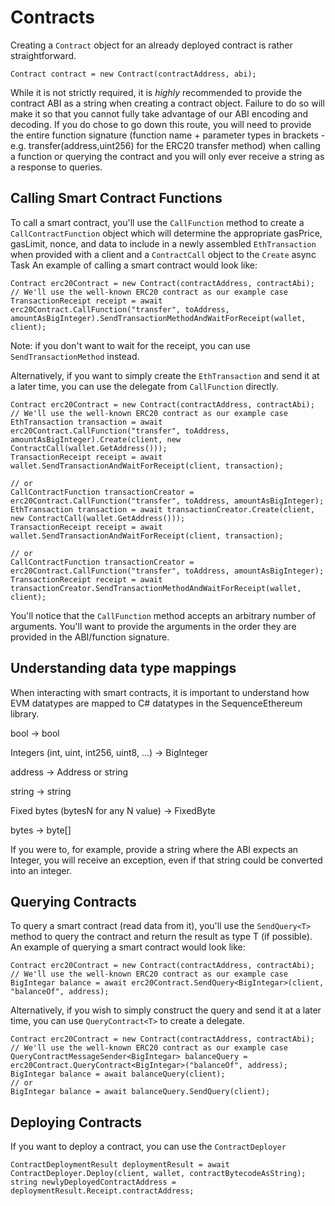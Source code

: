 # Contracts 

Creating a `Contract` object for an already deployed contract is rather straightforward.

```
Contract contract = new Contract(contractAddress, abi);
```
While it is not strictly required, it is <i>highly</i> recommended to provide the contract ABI as a string when creating a contract object. Failure to do so will make it so that you cannot fully take advantage of our ABI encoding and decoding.
If you do chose to go down this route, you will need to provide the entire function signature (function name + parameter types in brackets - e.g. transfer(address,uint256) for the ERC20 transfer method) when calling a function or querying the contract and you will only ever receive a string as a response to queries.

## Calling Smart Contract Functions

To call a smart contract, you'll use the `CallFunction` method to create a `CallContractFunction` object which will determine the appropriate gasPrice, gasLimit, nonce, and data to include in a newly assembled `EthTransaction` when provided with a client and a `ContractCall` object to the `Create` async Task
An example of calling a smart contract would look like:
```
Contract erc20Contract = new Contract(contractAddress, contractAbi); // We'll use the well-known ERC20 contract as our example case
TransactionReceipt receipt = await erc20Contract.CallFunction("transfer", toAddress, amountAsBigInteger).SendTransactionMethodAndWaitForReceipt(wallet, client);
```
Note: if you don't want to wait for the receipt, you can use `SendTransactionMethod` instead.

Alternatively, if you want to simply create the `EthTransaction` and send it at a later time, you can use the delegate from `CallFunction` directly.
```
Contract erc20Contract = new Contract(contractAddress, contractAbi); // We'll use the well-known ERC20 contract as our example case
EthTransaction transaction = await erc20Contract.CallFunction("transfer", toAddress, amountAsBigInteger).Create(client, new ContractCall(wallet.GetAddress()));
TransactionReceipt receipt = await wallet.SendTransactionAndWaitForReceipt(client, transaction);

// or 
CallContractFunction transactionCreator = erc20Contract.CallFunction("transfer", toAddress, amountAsBigInteger);
EthTransaction transaction = await transactionCreator.Create(client, new ContractCall(wallet.GetAddress()));
TransactionReceipt receipt = await wallet.SendTransactionAndWaitForReceipt(client, transaction);

// or 
CallContractFunction transactionCreator = erc20Contract.CallFunction("transfer", toAddress, amountAsBigInteger);
TransactionReceipt receipt = await transactionCreator.SendTransactionMethodAndWaitForReceipt(wallet, client);
```

You'll notice that the `CallFunction` method accepts an arbitrary number of arguments. You'll want to provide the arguments in the order they are provided in the ABI/function signature.

## Understanding data type mappings

When interacting with smart contracts, it is important to understand how EVM datatypes are mapped to C# datatypes in the SequenceEthereum library.

bool -> bool 

Integers (int, uint, int256, uint8, ...) -> BigInteger 

address -> Address or string 

string -> string 

Fixed bytes (bytesN for any N value) -> FixedByte

bytes -> byte[]

If you were to, for example, provide a string where the ABI expects an Integer, you will receive an exception, even if that string could be converted into an integer.

## Querying Contracts

To query a smart contract (read data from it), you'll use the `SendQuery<T>` method to query the contract and return the result as type T (if possible).
An example of querying a smart contract would look like:
```
Contract erc20Contract = new Contract(contractAddress, contractAbi); // We'll use the well-known ERC20 contract as our example case
BigIntegar balance = await erc20Contract.SendQuery<BigIntegar>(client, "balanceOf", address);
```

Alternatively, if you wish to simply construct the query and send it at a later time, you can use `QueryContract<T>` to create a delegate.
```
Contract erc20Contract = new Contract(contractAddress, contractAbi); // We'll use the well-known ERC20 contract as our example case
QueryContractMessageSender<BigIntegar> balanceQuery = erc20Contract.QueryContract<BigIntegar>("balanceOf", address);
BigIntegar balance = await balanceQuery(client);
// or
BigIntegar balance = await balanceQuery.SendQuery(client);
```

## Deploying Contracts

If you want to deploy a contract, you can use the `ContractDeployer`

```
ContractDeploymentResult deploymentResult = await ContractDeployer.Deploy(client, wallet, contractBytecodeAsString);
string newlyDeployedContractAddress = deploymentResult.Receipt.contractAddress;
```
